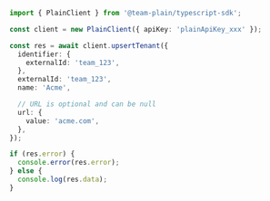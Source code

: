 ```ts
import { PlainClient } from '@team-plain/typescript-sdk';

const client = new PlainClient({ apiKey: 'plainApiKey_xxx' });

const res = await client.upsertTenant({
  identifier: {
    externalId: 'team_123',
  },
  externalId: 'team_123',
  name: 'Acme',

  // URL is optional and can be null
  url: {
    value: 'acme.com',
  },
});

if (res.error) {
  console.error(res.error);
} else {
  console.log(res.data);
}
```
